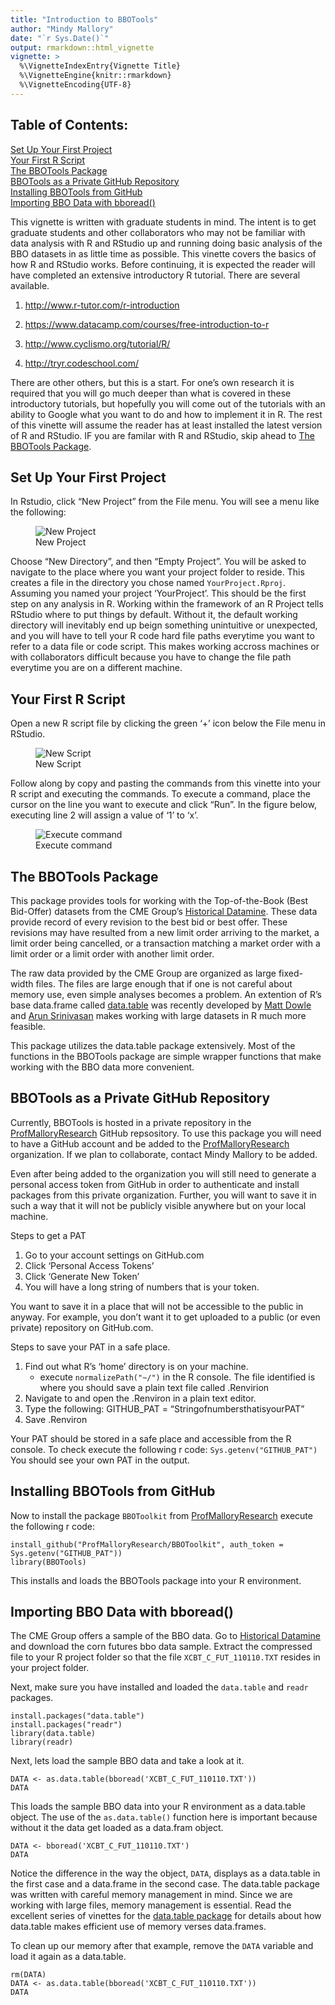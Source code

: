 ```yaml
---
title: "Introduction to BBOTools"
author: "Mindy Mallory"
date: "`r Sys.Date()`"
output: rmarkdown::html_vignette
vignette: >
  %\VignetteIndexEntry{Vignette Title}
  %\VignetteEngine{knitr::rmarkdown}
  %\VignetteEncoding{UTF-8}
---
```


## Table of Contents: 
[Set Up Your First Project][]  
[Your First R Script][]  
[The BBOTools Package][]  
[BBOTools as a Private GitHub Repository][]  
[Installing BBOTools from GitHub][]  
[Importing BBO Data with bboread()][]  



This vignette is written with graduate students in mind. The intent is to get graduate students and other collaborators who may not be familiar with data analysis with R and RStudio up and running doing basic analysis of the BBO datasets in as little time as possible. This vinette covers the basics of how R and RStudio works. Before continuing, it is expected the reader will have completed an extensive introductory R tutorial. There are several available.  

1. [http://www.r-tutor.com/r-introduction](http://www.r-tutor.com/r-introduction)

2. [https://www.datacamp.com/courses/free-introduction-to-r](https://www.datacamp.com/courses/free-introduction-to-r)

3. [http://www.cyclismo.org/tutorial/R/](http://www.cyclismo.org/tutorial/R/)

4. [http://tryr.codeschool.com/](http://tryr.codeschool.com/)

There are other others, but this is a start. For one's own research it is required that you will go much deeper than what is covered in these introductory tutorials, but hopefully you will come out of the tutorials with an ability to Google what you want to do and how to implement it in R. The rest of this vinette will assume the reader has at least installed the latest version of R and RStudio. IF you are familar with R and RStudio, skip ahead to [The BBOTools Package][]. 

## Set Up Your First Project

In Rstudio, click "New Project" from the File menu. You will see a menu like the following:

![New Project](images/newproj.png)

Choose "New Directory", and then "Empty Project". You will be asked to navigate to the place where you want your project folder to reside. This creates a file in the directory you chose named `YourProject.Rproj`. Assuming you named your project 'YourProject'. This should be the first step on any analysis in R. Working within the framework of an R Project tells RStudio where to put things by default. Without it, the default working directory will inevitably end up beign something unintuitive or unexpected, and you will have to tell your R code hard file paths everytime you want to refer to a data file or code script. This makes working accross machines or with collaborators difficult because you have to change the file path everytime you are on a different machine. 

## Your First R Script

Open a new R script file by clicking the green '+' icon below the File menu in RStudio. 

![New Script](images/newscript.png)

Follow along by copy and pasting the commands from this vinette into your R script and executing the commands. To execute a command, place the cursor on the line you want to execute and click "Run". In the figure below, executing line 2 will assign a value of '1' to 'x'. 

![Execute command](images/execute.png)

## The BBOTools Package 

This package provides tools for working with the Top-of-the-Book (Best Bid-Offer) datasets from the CME Group's [Historical Datamine](http://www.cmegroup.com/market-data/datamine-historical-data.html#topOfBookBbo). These data provide record of every revision to the best bid or best offer. These revisions may have resulted from a new limit order arriving to the market, a limit order being cancelled, or a transaction matching a market order with a limit order or a limit order with another limit order. 

The raw data provided by the CME Group are organized as large fixed-width files. The files are large enough that if one is not careful about memory use, even simple analyses becomes a problem. An extention of R's base data.frame called [data.table](https://github.com/Rdatatable/data.table/wiki) was recently developed by [Matt Dowle](https://github.com/mattdowle) and [Arun Srinivasan](https://github.com/arunsrinivasan) makes working with large datasets in R much more feasible. 

This package utilizes the data.table package extensively. Most of the functions in the BBOTools package are simple wrapper functions that make working with the BBO data more convenient. 

## BBOTools as a Private GitHub Repository

Currently, BBOTools is hosted in a private repository in the [ProfMalloryResearch](https://github.com/ProfMalloryResearch) GitHub repsository. To use this package you will need to have a GitHub account and be added to the [ProfMalloryResearch](https://github.com/ProfMalloryResearch) organization. If we plan to collaborate, contact Mindy Mallory to be added.  

Even after being added to the organization you will still need to generate a personal access token from GitHub in order to authenticate and install packages from this private organization. Further, you will want to save it in such a way that it will not be publicly visible anywhere but on your local machine.  

Steps to get a PAT

1. Go to your account settings on GitHub.com
2. Click 'Personal Access Tokens'
3. Click 'Generate New Token'
4. You will have a long string of numbers that is your token. 

You want to save it in a place that will not be accessible to the public in anyway. For example, you don't want it to get uploaded to a public (or even private) repository on GitHub.com. 

Steps to save your PAT in a safe place. 

1. Find out what R's 'home' directory is on your machine. 
    + execute `normalizePath("~/")` in the R console. The file identified is where you should save a plain text file called .Renvirion
2. Navigate to and open the .Renviron in a plain text editor. 
3. Type the following: GITHUB_PAT = "StringofnumbersthatisyourPAT"
4. Save .Renviron

Your PAT should be stored in a safe place and accessible from the R console. To check execute the following r code:
`Sys.getenv("GITHUB_PAT")`
You should see your own PAT in the output. 

## Installing BBOTools from GitHub

Now to install the package `BBOToolkit` from [ProfMalloryResearch](https://github.com/ProfMalloryResearch) execute the following r code:

```
install_github("ProfMalloryResearch/BBOToolkit", auth_token = Sys.getenv("GITHUB_PAT")) 
library(BBOTools)
```

This installs and loads the BBOTools package into your R environment. 

## Importing BBO Data with bboread()

The CME Group offers a sample of the BBO data. Go to [Historical Datamine](http://www.cmegroup.com/market-data/datamine-historical-data.html#topOfBookBbo) and download the corn futures bbo data sample. Extract the compressed file to your R project folder so that the file `XCBT_C_FUT_110110.TXT` resides in your project folder.

Next, make sure you have installed and loaded the `data.table` and `readr` packages. 

```
install.packages("data.table")
install.packages("readr")
library(data.table)
library(readr)

```

Next, lets load the sample BBO data and take a look at it. 

```
DATA <- as.data.table(bboread('XCBT_C_FUT_110110.TXT'))
DATA

```
This loads the sample BBO data into your R environment as a data.table object. The use of the `as.data.table()` function here is important because without it the data get loaded as a data.fram object. 

```
DATA <- bboread('XCBT_C_FUT_110110.TXT')
DATA

```
Notice the difference in the way the object, `DATA`, displays as a data.table in the first case and a data.frame in the second case. The data.table package was written with careful memory management in mind. Since we are working with large files, memory management is essential. Read the excellent series of vinettes for the [data.table package](https://cran.r-project.org/web/packages/data.table/index.html) for details about how data.table makes efficient use of memory verses data.frames. 

To clean up our memory after that example, remove the `DATA` variable and load it again as a data.table.

```
rm(DATA)
DATA <- as.data.table(bboread('XCBT_C_FUT_110110.TXT'))
DATA

```

